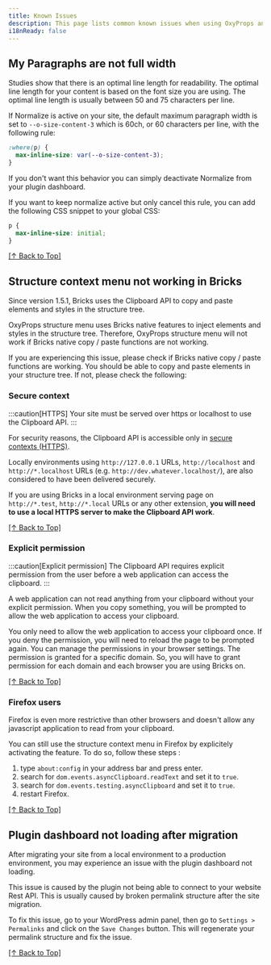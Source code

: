 ```yaml
---
title: Known Issues
description: This page lists common known issues when using OxyProps and the way to solve them.
i18nReady: false
---
```

## My Paragraphs are not full width

Studies show that there is an optimal line length for readability. The optimal line length for your content is based on the font size you are using. The optimal line length is usually between 50 and 75 characters per line.

If Normalize is active on your site, the default maximum paragraph width is set to `--o-size-content-3` which is 60ch, or 60 characters per line, with the following rule:

```css
:where(p) {
  max-inline-size: var(--o-size-content-3);
}
```

If you don't want this behavior you can simply deactivate Normalize from your plugin dashboard.

If you want to keep normalize active but only cancel this rule, you can add the following CSS snippet to your global CSS:

```css
p {
  max-inline-size: initial;
}
```

[[↑ Back to Top]](#top)

## Structure context menu not working in Bricks

Since version 1.5.1, Bricks uses the Clipboard API to copy and paste elements and styles in the structure tree.

OxyProps structure menu uses Bricks native features to inject elements and styles in the structure tree. Therefore, OxyProps structure menu will not work if Bricks native copy / paste functions are not working.

If you are experiencing this issue, please check if Bricks native copy / paste functions are working. You should be able to copy and paste elements in your structure tree. If not, please check the following:

### Secure context
:::caution[HTTPS]
Your site must be served over https or localhost to use the Clipboard API.
:::

For security reasons, the Clipboard API is accessible only in [secure contexts (HTTPS)](https://developer.mozilla.org/en-US/docs/Web/Security/Secure_Contexts).

Locally environments using `http://127.0.0.1` URLs, `http://localhost` and `http://*.localhost` URLs (e.g. `http://dev.whatever.localhost/`), are also considered to have been delivered securely.

If you are using Bricks in a local environment serving page on `http://*.test`, `http://*.local` URLs or any other extension, **you will need to use a local HTTPS server to make the Clipboard API work**.

[[↑ Back to Top]](#top)

### Explicit permission
:::caution[Explicit permission]
The Clipboard API requires explicit permission from the user before a web application can access the clipboard.
:::

A web application can not read anything from your clipboard without your explicit permission. When you copy something, you will be prompted to allow the web application to access your clipboard.

You only need to allow the web application to access your clipboard once. If you deny the permission, you will need to reload the page to be prompted again. You can manage the permissions in your browser settings. The permission is granted for a specific domain. So, you will have to grant permission for each domain and each browser you are using Bricks on.

[[↑ Back to Top]](#top)

### Firefox users

Firefox is even more restrictive than other browsers and doesn't allow any javascript application to read from your clipboard.

You can still use the structure context menu in Firefox by explicitely activating the feature. To do so, follow these steps :
1. type `about:config` in your address bar and press enter.
2. search for `dom.events.asyncClipboard.readText` and set it to `true`.
3. search for `dom.events.testing.asyncClipboard` and set it to `true`.
4. restart Firefox.

[[↑ Back to Top]](#top)

## Plugin dashboard not loading after migration

After migrating your site from a local environment to a production environment, you may experience an issue with the plugin dashboard not loading.

This issue is caused by the plugin not being able to connect to your website Rest API. This is usually caused by broken permalink structure after the site migration.

To fix this issue, go to your WordPress admin panel, then go to `Settings > Permalinks` and click on the `Save Changes` button. This will regenerate your permalink structure and fix the issue.

[[↑ Back to Top]](#top)
